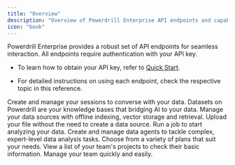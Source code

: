 ```yaml
---
title: "Overview"
description: "Overview of Powerdrill Enterprise API endpoints and capabilities"
icon: "book"
---
```


Powerdrill Enterprise provides a robust set of API endpoints for seamless interaction. All endpoints require authentication with your API key.  

- To learn how to obtain your API key, refer to [Quick Start](quick-start-for-general).  

- For detailed instructions on using each endpoint, check the respective topic in this reference.



<CardGroup cols={2}>
<Card 
    title="Sessions" 
    icon="comment-dots" 
    href="/api-reference/create-session"
    >
    Create and manage your sessions to converse with your data.
</Card>
<Card 
    title="Datasets" 
    icon="database" 
    href="/api-reference/create-dataset"
    >
    Datasets on Powerdrill are your knowledge bases that bridging AI to your data.
</Card>
<Card 
    title="Data Sources" 
    icon="file-lines" 
    href="/api-reference/create-data-source"
    >
    Manage your data sources with offline indexing, vector storage and retrieval.
</Card>
<Card 
    title="Files" 
    icon="upload" 
    href="/api-reference/upload-file"
    >
    Upload your file without the need to create a data source.
</Card>
<Card 
    title="Jobs" 
    icon="bag-shopping" 
    href="/api-reference/create-job"
    >
    Run a job to start analyzing your data.
</Card>
<Card 
    title="Agents" 
    icon="user" 
    href="/api-reference/create-agent"
    >
    Create and manage data agents to tackle complex, expert-level data analysis tasks.
</Card>
<Card 
    title="Subscriptions" 
    icon="cart-shopping" 
    href="/api-reference/create-subscription"
    >
    Choose from a variety of plans that suit your needs.
</Card>
<Card 
title="Projects" 
icon="diagram-project" 
href="/api-reference/list-projects"
>
View a list of your team's projects to check their basic information.
</Card>
<Card 
title="Team" 
icon="people-group" 
href="/api-reference/get-team"
>
Manage your team quickly and easily.
</Card>
</CardGroup>